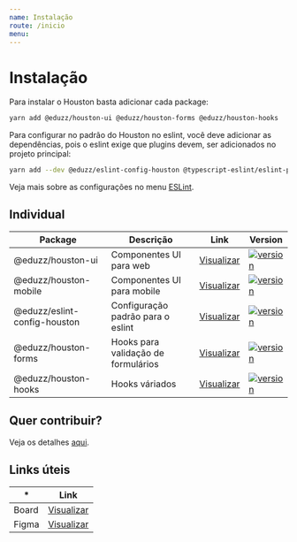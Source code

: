 ```yaml
---
name: Instalação
route: /inicio
menu:
---
```


# Instalação

Para instalar o Houston basta adicionar cada package:

```bash
yarn add @eduzz/houston-ui @eduzz/houston-forms @eduzz/houston-hooks
```

Para configurar no padrão do Houston no eslint, você deve adicionar as dependências, pois o eslint exige que plugins devem,
ser adicionados no projeto principal:

```bash
yarn add --dev @eduzz/eslint-config-houston @typescript-eslint/eslint-plugin @typescript-eslint/parser eslint-config-prettier eslint-plugin-eslint-plugin eslint-plugin-import-helpers eslint-plugin-prettier eslint-plugin-react eslint-plugin-react-hooks eslint-plugin-unused-imports prettier eslint-plugin-sonarjs
```

Veja mais sobre as configurações no menu [ESLint](/eslint).

## Individual

| Package                      | Descrição                           | Link                                                  | Version                                                                                                                             |
| ---------------------------- | ----------------------------------- | ----------------------------------------------------- | ----------------------------------------------------------------------------------------------------------------------------------- |
| @eduzz/houston-ui            | Componentes UI para web             | [Visualizar](/ui-components/start)                    | [![version](https://img.shields.io/npm/v/@eduzz/houston-ui)](https://www.npmjs.com/package/@eduzz/houston-ui)                       |
| @eduzz/houston-mobile        | Componentes UI para mobile          | [Visualizar](https://github.com/eduzz/houston-mobile) | [![version](https://img.shields.io/npm/v/@eduzz/houston-mobile)](https://www.npmjs.com/package/@eduzz/houston-mobile)               |
| @eduzz/eslint-config-houston | Configuração padrão para o eslint   | [Visualizar](/eslint)                                 | [![version](https://img.shields.io/npm/v/@eduzz/eslint-config-houston)](https://www.npmjs.com/package/@eduzz/eslint-config-houston) |
| @eduzz/houston-forms         | Hooks para validação de formulários | [Visualizar](/forms/start)                            | [![version](https://img.shields.io/npm/v/@eduzz/houston-forms)](https://www.npmjs.com/package/@eduzz/houston-forms)                 |
| @eduzz/houston-hooks         | Hooks váriados                      | [Visualizar](/hooks/start)                            | [![version](https://img.shields.io/npm/v/@eduzz/houston-hooks)](https://www.npmjs.com/package/@eduzz/houston-hooks)                 |

## Quer contribuir?

Veja os detalhes [aqui](/contributing).

## Links úteis

| \*    | Link                                                                                                    |
| ----- | ------------------------------------------------------------------------------------------------------- |
| Board | [Visualizar](https://github.com/eduzz/houston/projects/3)                                               |
| Figma | [Visualizar](https://www.figma.com/file/Z1MocTqXbRPGdaHMM9t4Zv/Houston-Design-System?node-id=176%3A276) |

